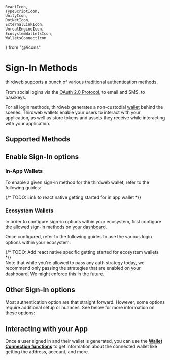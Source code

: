     ReactIcon,
    TypeScriptIcon,
    UnityIcon,
    DotNetIcon,
    ExternalLinkIcon,
    UnrealEngineIcon,
    EcosystemWalletsIcon,
    WalletsConnectIcon
} from "@/icons"

# Sign-In Methods

thirdweb supports a bunch of various traditional authentication methods. 

From social logins via the [OAuth 2.0 Protocol](https://oauth.net/2/), to email and SMS, to passkeys.

For all login methods, thirdweb generates a non-custodial [wallet](/connect/wallet/security) behind the scenes. Thirdweb wallets enable your users to interact with your application, as well as store tokens and assets they receive while interacting with your application.

## Supported Methods

<AuthList/>

## Enable Sign-In options

### In-App Wallets

To enable a given sign-in method for the thirdweb wallet, refer to the following guides:

<div className="my-4 grid gap-2 md:grid-cols-2 lg:grid-cols-3">
    <ArticleIconCard
        title="TypeScript"
        icon={TypeScriptIcon}
        href="/typescript/v5/inAppWallet#example"
    />
    <ArticleIconCard
        title="React"
        icon={ReactIcon}
        href="/react/v5/in-app-wallet/get-started#choose-authentication-methods"
    />
    {/* TODO: Link to react native getting started for in app wallet */}
    <ArticleIconCard
        title="React Native"
        icon={ReactIcon}
        href="/react/v5/in-app-wallet/get-started#choose-authentication-methods"
    />
	<ArticleIconCard
        title=".NET"
        icon={DotNetIcon}
        href="/dotnet/wallets/providers/in-app-wallet#login-methods"
    />
    <ArticleIconCard
        title="Unity"
        icon={UnityIcon}
        href="/unity/v5/wallets/in-app-wallet#login-methods"
    />
    <ArticleIconCard
        title="Unreal Engine"
        icon={UnrealEngineIcon}
        href="/unreal-engine/blueprints/in-app-wallet#otp"
    />
</div>

### Ecosystem Wallets

In order to configure sign-in options within your ecosystem, first configure the allowed sign-in methods on [your dashboard](https://thirdweb.com/team/~/~/ecosystem). 

<DocImage src={EcosystemSocialConfig}/>

Once configured, refer to the following guides to use the various login options within your ecosystem:

<div className="my-4 grid gap-2 md:grid-cols-2 lg:grid-cols-3">
    <ArticleIconCard
        title="TypeScript"
        icon={TypeScriptIcon}
        href="/typescript/v5/ecosystemWallet#example"
    />
    <ArticleIconCard
        title="React"
        icon={ReactIcon}
        href="/react/v5/ecosystem-wallet/get-started#configuring-auth-strategies"
    />
    {/* TODO: Add react native specific getting started for ecosystem wallets */}
    <ArticleIconCard
        title="React Native"
        icon={ReactIcon}
        href="/react/v5/ecosystem-wallet/get-started#configuring-auth-strategies"
    />
     <ArticleIconCard
        title=".NET"
        icon={DotNetIcon}
        href="/dotnet/wallets/providers/ecosystem-wallet#login-methods"
    />
    <ArticleIconCard
        title="Unity"
        icon={UnityIcon}
        href="/unity/v5/wallets/ecosystem-wallet#login-methods"
    />
</div>

<Callout variant="warning" title="Using disabled auth strategies">
	Note that while you're allowed to pass any auth strategy today, we recommend only passing the strategies that are enabled on your dashboard. We might enforce this in the future.
</Callout>


## Other Sign-In options

Most authentication option are that straight forward. However, some options require additional setup or nuances. See below for more information on these options:

<div className="flex flex-col space-y-4">
    <ArticleIconCard
        href="/connect/wallet/sign-in-methods/guest"
        icon={UserIcon}
        title="Guest Mode"
        description="Learn more about guest mode"
    />
    <ArticleIconCard
        href="/connect/wallet/sign-in-methods/external-wallets"
        icon={WalletsConnectIcon}
        title="External Wallet"
        description="Learn more about external wallet authentication"
    />
    <ArticleIconCard
        href="/connect/in-app-wallet/custom-auth/configuration"
        icon={EcosystemWalletsIcon}
        title="Custom Authentication"
        description="Learn more about custom authentication with your own auth system"
    />
</div>

## Interacting with your App

Once a user signed in and their wallet is generated, you can use the **[Wallet Connection functions](/typescript/v5/wallets)** to get information about the connected wallet like getting the address, account, and more.

